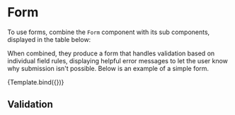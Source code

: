 

<Meta title="Components/Form/Form" component={Form} argTypes={argTypes} subcomponents={subcomponents} />

# Form

To use forms, combine the `Form` component with its sub components, displayed in the table below:

<ArgsTable of={Form} />

When combined, they produce a form that handles validation based on individual field rules, displaying helpful error messages to let the user know why submission isn't possible. Below is an example of a simple form.

<Canvas>
    <Story name="Form">
        {Template.bind({})}
    </Story>
</Canvas>

## Validation

